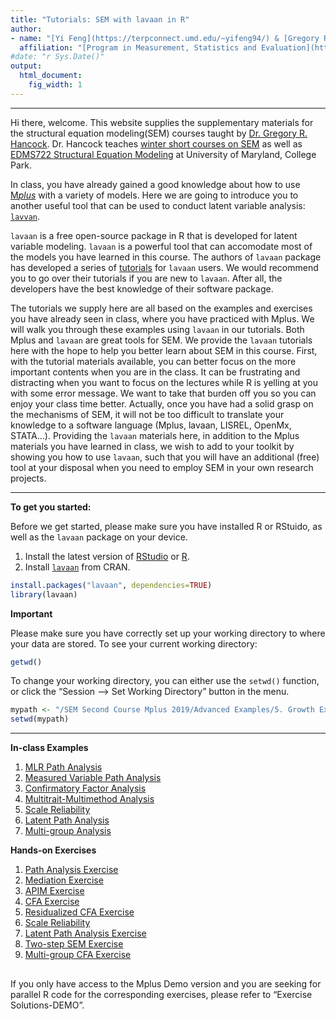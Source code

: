 ```yaml
---
title: "Tutorials: SEM with lavaan in R"
author:  
- name: "[Yi Feng](https://terpconnect.umd.edu/~yifeng94/) & [Gregory R. Hancock](https://education.umd.edu/directory/gregory-r-hancock)"  
  affiliation: "[Program in Measurement, Statistics and Evaluation](https://education.umd.edu/measurement-statistics-evaluation-program)"
#date: "r Sys.Date()"
output:
  html_document:
    fig_width: 1
---
```


----

Hi there, welcome. This website supplies the supplementary materials for the structural equation modeling(SEM) courses taught by [Dr. Gregory R. Hancock](https://education.umd.edu/directory/gregory-r-hancock). Dr. Hancock teaches [winter short courses on SEM](https://education.umd.edu/measurement-statistics-evaluation-program#workshops) as well as [EDMS722 Structural Equation Modeling](https://www.testudo.umd.edu/) at University of Maryland, College Park. 


In class, you have already gained a good knowledge about how to use [M*plus*](https://www.statmodel.com/) with a variety of models. Here we are going to introduce you to another useful tool that can be used to conduct latent variable analysis: [`lavvan`](http://lavaan.ugent.be/tutorial/index.html). 


`lavaan` is a free open-source package in R that is developed for latent variable modeling. `lavaan` is a powerful tool that can accomodate most of the models you have learned in this course. The authors of `lavaan` package has developed a series of [tutorials](http://lavaan.ugent.be/tutorial/index.html) for `lavaan` users. We would recommend you to go over their tutorials if you are new to `lavaan`. After all, the developers have the best knowledge of their software package.  


The tutorials we supply here are all based on the examples and exercises you have already seen in class, where you have practiced with Mplus. We will walk you through these examples using `lavaan` in our tutorials. Both Mplus and `lavaan` are great tools for SEM. We provide the `lavaan` tutorials here with the hope to help you better learn about SEM in this course. First, with the tutorial materials available, you can better focus on the more important contents when you are in the class. It can be frustrating and distracting when you want to focus on the lectures while R is yelling at you with some error message. We want to take that burden off you so you can enjoy your class time better. Actually, once you have had a solid grasp on the mechanisms of SEM, it will not be too difficult to translate your knowledge to a software language (Mplus, lavaan, LISREL, OpenMx, STATA...). Providing the `lavaan` materials here, in addition to the Mplus materials you have learned in class, we wish to add to your toolkit by showing you how to use `lavaan`, such that you will have an additional (free) tool at your disposal when you need to employ SEM in your own research projects.


----

**To get you started:**

Before we get started, please make sure you have installed R or RStuido, as well as the `lavaan` package on your device. 

1. Install the latest version of [RStudio](https://www.rstudio.com/products/rstudio/download/) or [R](https://cran.r-project.org/).
1. Install [`lavaan`](http://lavaan.ugent.be/tutorial/install.html) from CRAN.

```r
install.packages("lavaan", dependencies=TRUE)
library(lavaan)
```

**Important**

Please make sure you have correctly set up your working directory to where your data are stored. To see your current working directory:

```r
getwd()
```

To change your working directory, you can either use the `setwd()` function, or click the "Session --> Set Working Directory" button in the menu.

```r
mypath <- "/SEM Second Course Mplus 2019/Advanced Examples/5. Growth Examples"
setwd(mypath)
```

---

<!--
## **First Course**
-->

**In-class Examples**

1. [MLR Path Analysis](mlr-example.html)
1. [Measured Variable Path Analysis](mvpa-example.html)
1. [Confirmatory Factor Analysis](cfa-example-v2.html)
1. [Multitrait-Multimethod Analysis](mtmm-example.html)
1. [Scale Reliability](reliability.html)
1. [Latent Path Analysis](latent-pa-example.html)
1. [Multi-group Analysis](mg-example.html)


**Hands-on Exercises**

1. [Path Analysis Exercise](mvpa-exercise.html)
1. [Mediation Exercise](mediation-exercise.html)
1. [APIM Exercise](APIM-exercise.html)
1. [CFA Exercise](cfa-exercise-v2.html)
1. [Residualized CFA Exercise](residualized-cfa-exercise.html)
1. [Scale Reliability](reliability_exercise.html)
1. [Latent Path Analysis Exercise](latent-pa-exercise.html) 
1. [Two-step SEM Exercise](latent-pa-2step-exercise.html)
1. [Multi-group CFA Exercise](mg-cfa-exercise-2.html)


<!--
--- 

## **Second Course**:

**In-class Examples**

1. [Missing Data](missing-data-example.html) 
1. [Nonnormal Continuous Data](nonnormal-data-example.html)
1. [Ordered Categorical Data](ordered-categorical-data-example.html)
1. [Complex Sampling](complex-multilevel-example.html)
1. [Group Code Analysis](mimic-example.html)
1. [Mean Structure Modeling](mean-structure-example.html)
1. [Repeated Measure Means Models](repeated-means-example.html)
1. [Latent Variable Moderation](interaction-example.html)
1. [Latent Growth Models](lgm-example.html)
1. [Latent Growth Models Extensions](lgm-extension-example.html)
1. [Monte Carlo Power Methods](power-example.html)


**Hands-on Exercises**

1. [Structured Means Analysis Exercise](mean-structure-exercise.html)
1. [Repeated Measure Means Exercise](repeated-means-exercise.html) 
1. [Latent Interaction Exercise](interaction-exercise.html)
1. [Latent Growth Models Exercise](lgm-exercise.html)
1. [Conditional Latent Growth Models Exercise](conditional-lgm-exercise.html)
1. [Power Analysis](power-exercise.html)

-->

--

If you only have access to the Mplus Demo version and you are seeking for parallel R code for the corresponding exercises, please refer to "Exercise Solutions-DEMO".  


<div class="tocify-extend-page" data-unique="tocify-extend-page" style="height: 0;"></div>

